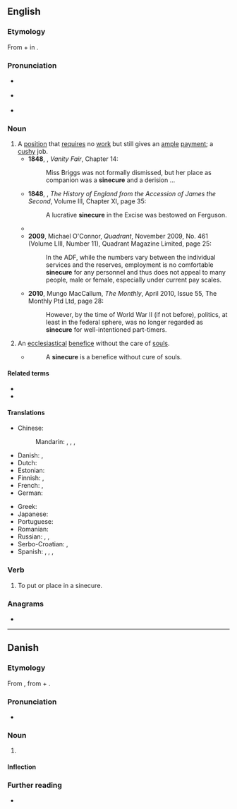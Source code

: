 {{also|sinécure}}
==English==
{{was wotd|2010|June|1}}
{{wikipedia}}

===Etymology===
From {{der|en|la|sine||without}} + {{m|la|cūrā||care}} in {{m|la|[[beneficium]] [[sine]] [[cūrā]]||benefice without care}}.

===Pronunciation===
* {{a|UK}} {{IPA|en|/ˈsaɪ.nɪ.kjʊə/|/ˈsɪ.nɪ.kjʊə/}}
* {{a|US}} {{IPA|en|/ˈsaɪ.nə.kjʊɹ/|/ˈsɪn.ə.kjʊɹ/}}
* {{audio|en|LL-Q1860 (eng)-Vealhurl-sinecure.wav ‎|Audio (UK)}}

===Noun===
{{en-noun}}

# A [[position]] that [[require]]s no [[work]] but still gives an [[ample]] [[payment]]; a [[cushy]] job.
#* '''1848''', {{w|William Makepeace Thackeray}}, ''Vanity Fair'', Chapter 14:
#*: Miss Briggs was not formally dismissed, but her place as companion was a '''sinecure''' and a derision ...
#* '''1848''', {{w|Thomas Babington Macaulay}}, ''The History of England from the Accession of James the Second'', Volume III, Chapter XI, page 35:
#*: A lucrative '''sinecure''' in the Excise was bestowed on Ferguson.
#* {{quote-book|en|year=1913|author={{w|George Bernard Shaw}}|title=Pygmalion|url={{fullurl:s:en:Pygmalion}}|chapter=Appendix|chapterurl={{fullurl:s:en:Pygmalion/Appendix}}|passage=His prospects consisted of a hope that if he kept up appearances somebody would do something for him. The something appeared vaguely to his imagination as a private secretaryship or a '''sinecure''' of some sort.}}
#* '''2009''', Michael O'Connor, ''Quadrant'', November 2009, No. 461 (Volume LIII, Number 11), Quadrant Magazine Limited, page 25:
#*: In the ADF, while the numbers vary between the individual services and the reserves, employment is no comfortable '''sinecure''' for any personnel and thus does not appeal to many people, male or female, especially under current pay scales.
#* '''2010''', Mungo MacCallum, ''The Monthly'', April 2010, Issue 55, The Monthly Ptd Ltd, page 28:
#*: However, by the time of World War II (if not before), politics, at least in the federal sphere, was no longer regarded as '''sinecure''' for well-intentioned part-timers.
# An [[ecclesiastical]] [[benefice]] without the care of [[soul]]s.
#* {{rfdatek|en|Ayliffe}}
#*: A '''sinecure''' is a benefice without cure of souls.

====Related terms====
* {{l|en|sinecurism}}
* {{l|en|sinecurist}}

====Translations====
{{trans-top|a position that requires no work but still gives a payment}}
* Chinese:
*: Mandarin: {{t+|cmn|乾俸|sc=Hani}}, {{t|cmn|干俸|tr=gānfèng|sc=Hani}}, {{t|cmn|閒職|sc=Hani}}, {{t|cmn|闲职|tr=xiánzhí|sc=Hani}}
* Danish: {{t|da|loppetjans|c}}, {{t|da|sinecure|c}} {{qualifier|very rare}}
* Dutch: {{t+|nl|sinecure}}
* Estonian: {{t|et|sinekuur}}
* Finnish: {{t|fi|laiskanvirka}}, {{t+|fi|suojatyöpaikka}}
* French: {{t+|fr|sinécure}}, {{qualifier|vulgar}} {{t+|fr|planque}}
* German: {{t+|de|Sinekure|f}}
{{trans-mid}}
* Greek: {{t+|el|αργομισθία|f}}
* Japanese: {{t|ja|閑職|tr=かんしょく, kanshoku|sc=Jpan}}
* Portuguese: {{t+|pt|sinecura|f}}
* Romanian: {{t+|ro|sinecură|f}}
* Russian: {{t+|ru|синеку́ра|f}}, {{t|ru|тёпленькое месте́чко|n}}, {{t+|ru|корму́шка|f}} {{qualifier|feeding trough}}
* Serbo-Croatian: {{t+|sh|sinekura|f}}, {{qualifier|pejorative}} {{t|sh|uhljebljenje|n}}
* Spanish: {{t+|es|canonjía}}, {{t+|es|sinecura}}, {{qualifier|vulgar}} {{t+|es|enchufe}}, {{t+|es|prebenda}}
{{trans-bottom}}

===Verb===
{{en-verb|sinecur}}

# {{lb|en|transitive}} To put or place in a sinecure.

===Anagrams===
* {{anagrams|en|a=ceeinrsu|insecure}}

----

==Danish==

===Etymology===
From {{bor|da|fr|sinécure}}, from {{der|da|la|sine||without}} + {{m|la|cūra||care}}.

===Pronunciation===
* {{IPA|da|/sinəkyːrə/|[sinəˈkʰyːɐ]}}

===Noun===
{{da-noun|n|r}}

# {{lb|da|rare}} {{l|en|sinecure}} {{gloss|a position that requires no work but still gives a payment}}

====Inflection====
{{da-noun-infl|n|r}}

===Further reading===
* {{R:DDO}}